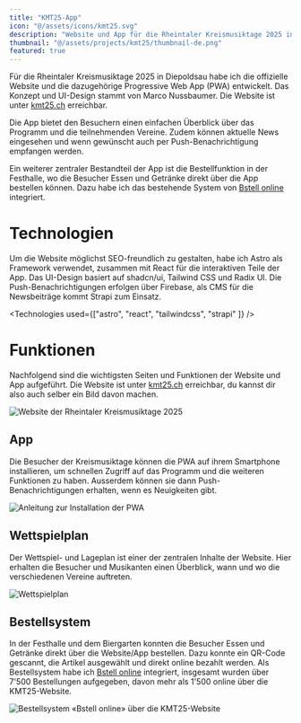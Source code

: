 ```yaml
---
title: "KMT25-App"
icon: "@/assets/icons/kmt25.svg"
description: "Website und App für die Rheintaler Kreismusiktage 2025 in Diepoldsau"
thumbnail: "@/assets/projects/kmt25/thumbnail-de.png"
featured: true
---
```


Für die Rheintaler Kreismusiktage 2025 in Diepoldsau habe ich die offizielle Website und die dazugehörige Progressive Web App (PWA) entwickelt. Das Konzept und UI-Design stammt von Marco Nussbaumer. Die Website ist unter [kmt25.ch](https://kmt25.ch) erreichbar.

Die App bietet den Besuchern einen einfachen Überblick über das Programm und die teilnehmenden Vereine. Zudem können aktuelle News eingesehen und wenn gewünscht auch per Push-Benachrichtigung empfangen werden.

Ein weiterer zentraler Bestandteil der App ist die Bestellfunktion in der Festhalle, wo die Besucher Essen und Getränke direkt über die App bestellen können. Dazu habe ich das bestehende System von [Bstell online](https://info.bstell.online) integriert.

# Technologien

Um die Website möglichst SEO-freundlich zu gestalten, habe ich Astro als Framework verwendet, zusammen mit React für die interaktiven Teile der App. Das UI-Design basiert auf shadcn/ui, Tailwind CSS und Radix UI. Die Push-Benachrichtigungen erfolgen über Firebase, als CMS für die Newsbeiträge kommt Strapi zum Einsatz.

<Technologies used={["astro", "react", "tailwindcss", "strapi" ]} />

# Funktionen

Nachfolgend sind die wichtigsten Seiten und Funktionen der Website und App aufgeführt. Die Website ist unter [kmt25.ch](https://kmt25.ch) erreichbar, du kannst dir also auch selber ein Bild davon machen.

![Website der Rheintaler Kreismusiktage 2025](@/assets/projects/kmt25/kmt-home.png)

## App

Die Besucher der Kreismusiktage können die PWA auf ihrem Smartphone installieren, um schnellen Zugriff auf das Programm und die weiteren Funktionen zu haben. Ausserdem können sie dann Push-Benachrichtigungen erhalten, wenn es Neuigkeiten gibt.

![Anleitung zur Installation der PWA](@/assets/projects/kmt25/kmt-app.png)

## Wettspielplan

Der Wettspiel- und Lageplan ist einer der zentralen Inhalte der Website. Hier erhalten die Besucher und Musikanten einen Überblick, wann und wo die verschiedenen Vereine auftreten.

![Wettspielplan](@/assets/projects/kmt25/kmt-wettspiel.png)

## Bestellsystem

In der Festhalle und dem Biergarten konnten die Besucher Essen und Getränke direkt über die Website/App bestellen. Dazu konnte ein QR-Code gescannt, die Artikel ausgewählt und direkt online bezahlt werden. Als Bestellsystem habe ich [Bstell online](https://info.bstell.online) integriert, insgesamt wurden über 7'500 Bestellungen aufgegeben, davon mehr als 1'500 online über die KMT25-Website.

![Bestellsystem «Bstell online» über die KMT25-Website](@/assets/projects/kmt25/kmt-bstell.png)
